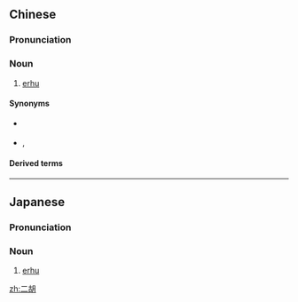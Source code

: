 ==Chinese==
{{zh-forms|2=vertical bowed lute; short for {{zh-l|胡琴*}}|lit=two(-stringed) vertical bowed lute}}
{{zh-wp|zh}}

===Pronunciation===
{{zh-pron
|m=èrhú
|c=ji6 wu4-2
|mn=zz:jī-ô͘/xm,qz:lī-ô͘
|cat=n
}}

===Noun===
{{zh-noun}}

# [[erhu]] {{gloss|bowed string instrument with two strings, used in traditional and classical Chinese music}} {{zh-mw|把}}

====Synonyms====
* {{qualifier|Taiwan}} {{zh-l|南胡}}
* {{qualifier|Min Nan}} {{zh-l|絃仔|tr=hiân-á}}, {{zh-l|吊鬼仔|tr=tiàu-kúi-á}}

====Derived terms====
{{zh-der|京二胡}}

{{zh-cat|Musical instruments}}

----

==Japanese==
{{wikipedia|lang=ja}}
{{ja-kanjitab|に|こ|yomi=o}}

===Pronunciation===
{{ja-pron|にこ|yomi=o}}

===Noun===
{{ja-noun|にこ}}

# [[erhu]]

{{C|ja|Musical instruments}}

[[zh:二胡]]